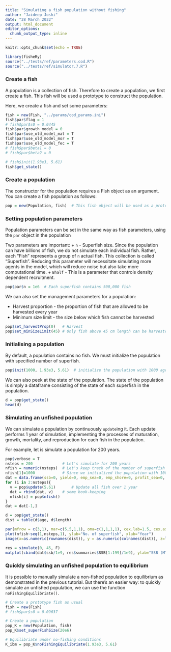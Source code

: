 ---
title: "Simulating a fish population without fishing"
author: "Jaideep Joshi"
date: "28 March 2022"
output: html_document
editor_options:
  chunk_output_type: inline
---

```{r setup, include=FALSE}
knitr::opts_chunk$set(echo = TRUE)
```

```{r, include = F, echo = F}
library(fisheRy)
source("../tests/ref/parameters.cod.R")
source("../tests/ref/simulator.7.R")
```

### Create a fish

A population is a collection of fish. Therefore to create a population, we first create a fish. This fish will be used a prototype to construct the population.

Here, we create a fish and set some parameters:

```{r }
fish = new(Fish, "../params/cod_params.ini")
fish$par$flag = 1
# fish$par$s0 = 0.0445
fish$par$growth_model = 0
fish$par$use_old_model_mat = T
fish$par$use_old_model_mor = T
fish$par$use_old_model_fec = T
# fish$par$beta1 = 0
# fish$par$beta2 = 0

# fish$init(1.93e3, 5.61)
fish$get_state()
```

### Create a population

The constructor for the population requires a Fish object as an argument. You can create a fish population as follows:

```{r}
pop = new(Population, fish)  # This fish object will be used as a prototype to construct all fish in the population
```

### Setting population parameters

Population parameters can be set in the same way as fish parameters, using the `par` object in the population

Two parameters are important:
+ `n` - Superfish size. Since the population can have billions of fish, we do not simulate each individual fish. Rather, each "Fish" represents a group of `n` actual fish. This collection is called "Superfish". Reducing this parameter will necessitate simulating more agents in the model, which will reduce noise but also take more computational time. 
+ `Bhalf` - This is a parameter that controls density dependent recruitment. 


```{r}
pop$par$n = 1e6  # Each superfish contains 500,000 fish
```

We can also set the management parameters for a population:

+ Harvest proportion - the proportion of fish that are allowed to be harvested every year
+ Minimum size limit - the size below which fish cannot be harvested

```{r}
pop$set_harvestProp(0)   # Harvest 
pop$set_minSizeLimit(45) # Only fish above 45 cm length can be harvested
```

### Initialising a population

By default, a population contains no fish. We must initialize the population with specified number of superfish.

```{r}
pop$init(1000, 1.93e3, 5.61)  # initialize the population with 1000 agents (superfish)
```

We can also peek at the state of the population. The state of the population is simply a dataframe consisting of the state of each superfish in the population.

```{r}
d = pop$get_state()
head(d)
```

### Simulating an unfished population

We can simulate a population by continuously `update`ing it. Each update performs 1 year of simulation, implementing the processes of maturation, growth, mortality, and reproduction for each fish in the population.

For example, let is simulate a population for 200 years.

```{r fig.height=9}
pop$verbose = T
nsteps = 200             # Let's simulate for 200 years
nfish = numeric(nsteps)  # Let's keep track of the number of superfish
nfish[1]=1000            # Since we initialized the population with 1000 superfish
dat = data.frame(ssb=0, yield=0, emp_sea=0, emp_shore=0, profit_sea=0, profit_shr=0, tsb=0)
for (i in 2:nsteps){
  v = pop$update(5.61)       # Update all fish over 1 year 
  dat = rbind(dat, v)    # some book-keeping
  nfish[i] = pop$nfish()
}
dat = dat[-1,]

d = pop$get_state()
dist = table(d$age, d$length)

par(mfrow = c(3,1), mar=c(5,5,1,1), oma=c(1,1,1,1), cex.lab=1.5, cex.axis=1.5)
plot(nfish~seq(1,nsteps,1), ylab="No. of superfish", xlab="Year")
image(x=as.numeric(rownames(dist)), y = as.numeric(colnames(dist)), z=log(1+3*log(dist)), col=scales::viridis_pal()(100), xlab="Age", ylab="Length")

res = simulate(0, 45, F)
matplot(cbind(dat$ssb/1e9, res$summaries$SSB[1:199]/1e9), ylab="SSB (MT)", xlab="Year", col=c("cyan", "black"), lty=1, type=c("p","l"), pch=1)

```


### Quickly simulating an unfished population to equilibrium

It is possible to manually simulate a non-fished population to equilibrium as demonstrated in the previous tutorial. But there's an easier way: to quickly simulate an unfished population, we can use the function `noFishingEquilibriate()`.

```{r}
# Create a prototype fish as usual
fish = new(Fish)
# fish$par$s0 = 0.09637

# Create a population
pop_K = new(Population, fish)
pop_K$set_superFishSize(20e6)

# Equilibriate under no-fishing conditions
K_ibm = pop_K$noFishingEquilibriate(1.93e3, 5.61)
```



